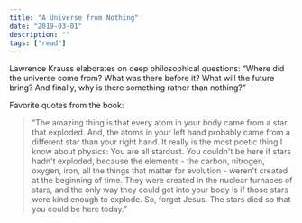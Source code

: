 ```yaml
---
title: "A Universe from Nothing"
date: "2019-03-01"
description: ""
tags: ["read"]
---
```


Lawrence Krauss elaborates on deep philosophical questions: “Where did the universe come from? What was there before it? What will the future bring? And finally, why is there something rather than nothing?”

Favorite quotes from the book:

> “The amazing thing is that every atom in your body came from a star that exploded. And, the atoms in your left hand probably came from a different star than your right hand. It really is the most poetic thing I know about physics: You are all stardust. You couldn't be here if stars hadn't exploded, because the elements - the carbon, nitrogen, oxygen, iron, all the things that matter for evolution - weren't created at the beginning of time. They were created in the nuclear furnaces of stars, and the only way they could get into your body is if those stars were kind enough to explode. So, forget Jesus. The stars died so that you could be here today.”
